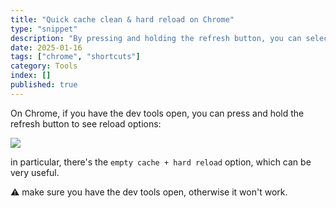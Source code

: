 ```yaml
---
title: "Quick cache clean & hard reload on Chrome"
type: "snippet"
description: "By pressing and holding the refresh button, you can select the page reload options"
date: 2025-01-16
tags: ["chrome", "shortcuts"]
category: Tools
index: []
published: true
---
```


On Chrome, if you have the dev tools open, you can press and hold the refresh button to see reload options:


<div className='max-w-[400px]'>
  <img src="/images/blog/chrome-hard-reload/illustration.png" />
</div>

in particular, there's the `empty cache + hard reload` option, which can be very useful.

<SpacerS />

⚠️ make sure you have the dev tools open, otherwise it won't work.

<SpacerM />